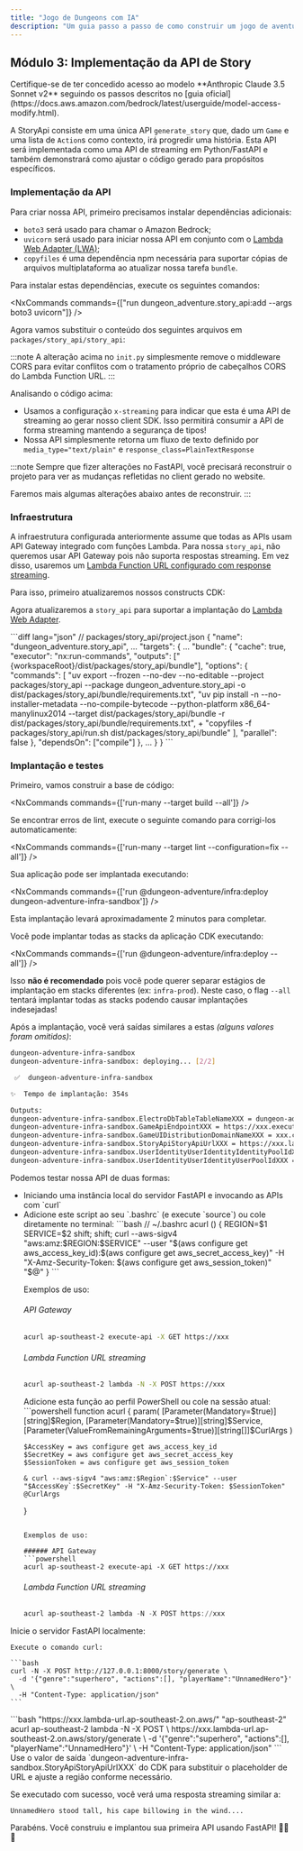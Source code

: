 ```yaml
---
title: "Jogo de Dungeons com IA"
description: "Um guia passo a passo de como construir um jogo de aventura de dungeon com IA usando o @aws/nx-plugin."
---
```






## Módulo 3: Implementação da API de Story

<Aside type="caution">
Certifique-se de ter concedido acesso ao modelo **Anthropic Claude 3.5 Sonnet v2** seguindo os passos descritos no [guia oficial](https://docs.aws.amazon.com/bedrock/latest/userguide/model-access-modify.html).
</Aside>

A StoryApi consiste em uma única API `generate_story` que, dado um `Game` e uma lista de `Action`s como contexto, irá progredir uma história. Esta API será implementada como uma API de streaming em Python/FastAPI e também demonstrará como ajustar o código gerado para propósitos específicos.

### Implementação da API

Para criar nossa API, primeiro precisamos instalar dependências adicionais:

- `boto3` será usado para chamar o Amazon Bedrock;
- `uvicorn` será usado para iniciar nossa API em conjunto com o [Lambda Web Adapter (LWA)](https://github.com/awslabs/aws-lambda-web-adapter);
- `copyfiles` é uma dependência npm necessária para suportar cópias de arquivos multiplataforma ao atualizar nossa tarefa `bundle`.

Para instalar estas dependências, execute os seguintes comandos:

<NxCommands commands={["run dungeon_adventure.story_api:add --args boto3 uvicorn"]} />
<InstallCommand pkg="copyfiles" dev />

Agora vamos substituir o conteúdo dos seguintes arquivos em `packages/story_api/story_api`:

<Tabs>
<TabItem label="main.py">
<E2ECode path="dungeon-adventure/3/main.py.template" lang="python" />
</TabItem>
<TabItem label="init.py">
<E2ECode path="dungeon-adventure/3/init.py.template" lang="python" />

:::note
A alteração acima no `init.py` simplesmente remove o middleware CORS para evitar conflitos com o tratamento próprio de cabeçalhos CORS do Lambda Function URL.
:::

</TabItem>
</Tabs>

Analisando o código acima:

- Usamos a configuração `x-streaming` para indicar que esta é uma API de streaming ao gerar nosso client SDK. Isso permitirá consumir a API de forma streaming mantendo a segurança de tipos!
- Nossa API simplesmente retorna um fluxo de texto definido por `media_type="text/plain"` e `response_class=PlainTextResponse`

:::note
Sempre que fizer alterações no FastAPI, você precisará reconstruir o projeto para ver as mudanças refletidas no client gerado no website.

Faremos mais algumas alterações abaixo antes de reconstruir.
:::

### Infraestrutura

A <Link path="get_started/tutorials/dungeon-game/1#game-ui-infrastructure">infraestrutura configurada anteriormente</Link> assume que todas as APIs usam API Gateway integrado com funções Lambda. Para nossa `story_api`, não queremos usar API Gateway pois não suporta respostas streaming. Em vez disso, usaremos um [Lambda Function URL configurado com response streaming](https://docs.aws.amazon.com/lambda/latest/dg/configuration-response-streaming.html).

Para isso, primeiro atualizaremos nossos constructs CDK:

<Tabs>
<TabItem label="story-api.ts">
<E2ECode path="dungeon-adventure/3/story-api.ts.template" lang="typescript" />
</TabItem>
<TabItem label="application-stack.ts">
<E2EDiff before="dungeon-adventure/2/stacks/application-stack.ts.template" after="dungeon-adventure/3/application-stack.ts.template" lang="typescript" />
</TabItem>
</Tabs>

Agora atualizaremos a `story_api` para suportar a implantação do [Lambda Web Adapter](https://github.com/awslabs/aws-lambda-web-adapter).

<Tabs>
<TabItem label="run.sh">
<E2ECode path="dungeon-adventure/3/run.sh.template" lang="bash" />
</TabItem>
<TabItem label="project.json">
```diff lang="json"
// packages/story_api/project.json
{
  "name": "dungeon_adventure.story_api",
  ...
  "targets": {
    ...
    "bundle": {
      "cache": true,
      "executor": "nx:run-commands",
      "outputs": ["{workspaceRoot}/dist/packages/story_api/bundle"],
      "options": {
        "commands": [
          "uv export --frozen --no-dev --no-editable --project packages/story_api --package dungeon_adventure.story_api -o dist/packages/story_api/bundle/requirements.txt",
          "uv pip install -n --no-installer-metadata --no-compile-bytecode --python-platform x86_64-manylinux2014 --target dist/packages/story_api/bundle -r dist/packages/story_api/bundle/requirements.txt",
+          "copyfiles -f packages/story_api/run.sh dist/packages/story_api/bundle"
        ],
        "parallel": false
      },
      "dependsOn": ["compile"]
    },
    ...
  }
}
```
</TabItem>
</Tabs>

### Implantação e testes

Primeiro, vamos construir a base de código:

<NxCommands commands={['run-many --target build --all']} />

<Aside type="tip">
Se encontrar erros de lint, execute o seguinte comando para corrigi-los automaticamente:

<NxCommands commands={['run-many --target lint --configuration=fix --all']} />
</Aside>

Sua aplicação pode ser implantada executando:

<NxCommands commands={['run @dungeon-adventure/infra:deploy dungeon-adventure-infra-sandbox']} />

Esta implantação levará aproximadamente 2 minutos para completar.

<Drawer title="Comando de implantação" trigger="Você também pode implantar todas as stacks de uma vez. Clique para mais detalhes.">

Você pode implantar todas as stacks da aplicação CDK executando:

<NxCommands commands={['run @dungeon-adventure/infra:deploy --all']} />

Isso **não é recomendado** pois você pode querer separar estágios de implantação em stacks diferentes (ex: `infra-prod`). Neste caso, o flag `--all` tentará implantar todas as stacks podendo causar implantações indesejadas!

</Drawer>

Após a implantação, você verá saídas similares a estas _(alguns valores foram omitidos)_:

```bash
dungeon-adventure-infra-sandbox
dungeon-adventure-infra-sandbox: deploying... [2/2]

 ✅  dungeon-adventure-infra-sandbox

✨  Tempo de implantação: 354s

Outputs:
dungeon-adventure-infra-sandbox.ElectroDbTableTableNameXXX = dungeon-adventure-infra-sandbox-ElectroDbTableXXX-YYY
dungeon-adventure-infra-sandbox.GameApiEndpointXXX = https://xxx.execute-api.region.amazonaws.com/prod/
dungeon-adventure-infra-sandbox.GameUIDistributionDomainNameXXX = xxx.cloudfront.net
dungeon-adventure-infra-sandbox.StoryApiStoryApiUrlXXX = https://xxx.lambda-url.ap-southeast-2.on.aws/
dungeon-adventure-infra-sandbox.UserIdentityUserIdentityIdentityPoolIdXXX = region:xxx
dungeon-adventure-infra-sandbox.UserIdentityUserIdentityUserPoolIdXXX = region_xxx
```

Podemos testar nossa API de duas formas:
<ul>
<li>Iniciando uma instância local do servidor FastAPI e invocando as APIs com `curl`</li>
<li>
<Drawer title="Curl com Sigv4" trigger="Chamar a API implantada usando curl com Sigv4">

<Tabs>
  <TabItem label="Bash/Linux/macOS">
Adicione este script ao seu `.bashrc` (e execute `source`) ou cole diretamente no terminal:
```bash
// ~/.bashrc
acurl () {
    REGION=$1
    SERVICE=$2
    shift; shift;
    curl --aws-sigv4 "aws:amz:$REGION:$SERVICE" --user "$(aws configure get aws_access_key_id):$(aws configure get aws_secret_access_key)" -H "X-Amz-Security-Token: $(aws configure get aws_session_token)" "$@"
}
```

Exemplos de uso:

###### API Gateway
```bash
acurl ap-southeast-2 execute-api -X GET https://xxx
```

###### Lambda Function URL streaming
```bash
acurl ap-southeast-2 lambda -N -X POST https://xxx
```
  </TabItem>
  <TabItem label="Windows PowerShell">
Adicione esta função ao perfil PowerShell ou cole na sessão atual:
```powershell
function acurl {
    param(
        [Parameter(Mandatory=$true)][string]$Region,
        [Parameter(Mandatory=$true)][string]$Service,
        [Parameter(ValueFromRemainingArguments=$true)][string[]]$CurlArgs
    )

    $AccessKey = aws configure get aws_access_key_id
    $SecretKey = aws configure get aws_secret_access_key
    $SessionToken = aws configure get aws_session_token

    & curl --aws-sigv4 "aws:amz:$Region`:$Service" --user "$AccessKey`:$SecretKey" -H "X-Amz-Security-Token: $SessionToken" @CurlArgs
}
```

Exemplos de uso:

###### API Gateway
```powershell
acurl ap-southeast-2 execute-api -X GET https://xxx
```

###### Lambda Function URL streaming
```powershell
acurl ap-southeast-2 lambda -N -X POST https://xxx
```
  </TabItem>
</Tabs>

</Drawer>
</li>
</ul>

<Tabs>
  <TabItem label="Local">
  Inicie o servidor FastAPI localmente:
    <NxCommands commands={["run dungeon_adventure.story_api:serve"]} />

    Execute o comando curl:

    ```bash
    curl -N -X POST http://127.0.0.1:8000/story/generate \
      -d '{"genre":"superhero", "actions":[], "playerName":"UnnamedHero"}' \
      -H "Content-Type: application/json"
    ```
  </TabItem>
  <TabItem label="Implantado">
```bash "https://xxx.lambda-url.ap-southeast-2.on.aws/" "ap-southeast-2"
acurl ap-southeast-2 lambda -N -X POST \
  https://xxx.lambda-url.ap-southeast-2.on.aws/story/generate \
  -d '{"genre":"superhero", "actions":[], "playerName":"UnnamedHero"}' \
  -H "Content-Type: application/json"
```
    <Aside type="caution">
    Use o valor de saída `dungeon-adventure-infra-sandbox.StoryApiStoryApiUrlXXX` do CDK para substituir o placeholder de URL e ajuste a região conforme necessário.
    </Aside>
  </TabItem>
</Tabs>

Se executado com sucesso, você verá uma resposta streaming similar a:

```
UnnamedHero stood tall, his cape billowing in the wind....
```

Parabéns. Você construiu e implantou sua primeira API usando FastAPI! 🎉🎉🎉